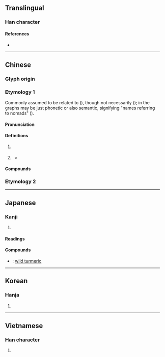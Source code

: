 {{also|薑}}
{{character info}}
==Translingual==

===Han character===
{{Han char|rn=38|rad=女|as=06|sn=9|four=80404|canj=TGV|ids=⿱𦍌女}}

====References====
* {{Han ref|kx=0259.200|dkj=06205|dj=0525.210|hdz=21047.110|uh=59DC|ud=23004|bh=ABB8|bd=43960}}

----

==Chinese==

===Glyph origin===
{{Han etym}}
{{Han compound|羊|女|c1=p|c2=s|ls=psc|t2=female}}

===Etymology 1===
{{zh-forms}}
Commonly assumed to be related to {{och-l|羌}} ({{zh-ref|Pulleyblank, 2000}}), though not necessarily ({{zh-ref|Schuessler, 2007}}); {{och-l|羊|sheep}} in the graphs may be just phonetic or also semantic, signifying "names referring to nomads" ({{zh-ref|Schuessler, 2009}}).

====Pronunciation====
{{zh-pron
|m=jiāng
|c=goeng1
|h=pfs=kiông
|mn=xm,qz,tw:khiuⁿ/xm,tw:kiuⁿ/zz:kioⁿ/xm,qz,tw:khiong/zz:khiang/tw:kiong
|mn_note=khiuⁿ - vernacular (surname in Quanzhou); kiuⁿ/kioⁿ - vernacular (limited, e.g. {{zh-l|*埔姜}}); khiong/khiang - literary (surname in Xiamen, Zhangzhou, Taiwan); kiong - literary (limited, e.g. {{zh-l|*范姜}})
|mn-t=giang1
|mc=y
|oc=y
|cat=pn
}}

====Definitions====
{{zh-hanzi}}

# {{surname|zh}}
#: {{zh-x|^姜 ^維|{{w|Jiang Wei|'''Jiang''' Wei}} (military general of the state of {{w|Shu}})}}
# {{lb|zh|mythology}} {{n-g|name of a river, identified as a Qi stream near {{w|Qishan County|Mount Qi}} ({{w|Commentary on the Water Classic}})}}
#* {{zh-x|神農 居 ^姜-水，以 為 姓。|The Divine Farmer dwelt by the '''Jiang''' river, (whose name) he took as (his) surname.|CL|ref=Shuowen}}

====Compounds====
{{zh-der|范姜|姜被|姬姜|姜黃|姜家大被|孟姜女|姜芋|敬姜猶績|海埔姜|賣良姜|齊姜|埔姜|姜巷}}

===Etymology 2===
{{zh-see|薑}}

----

==Japanese==

===Kanji===
{{ja-kanji|grade=|rs=女06}}

# {{rfdef|ja|sort=女06}}

====Readings====
{{ja-readings
|goon=こう
|kanon=きょう
|kun=つよい}}

====Compounds====
* {{ja-r|姜黄|きょうおう}}: [[wild turmeric]]

----

==Korean==

===Hanja===
{{ko-hanja|hangeul=강|rv=gang|mr=kang}}

# {{surname|ko}}

----

==Vietnamese==

===Han character===
{{vi-readings|reading=Khương, khương, cưng, gừng|rs=女06}}

# {{rfdef|vi|sort=女06}}